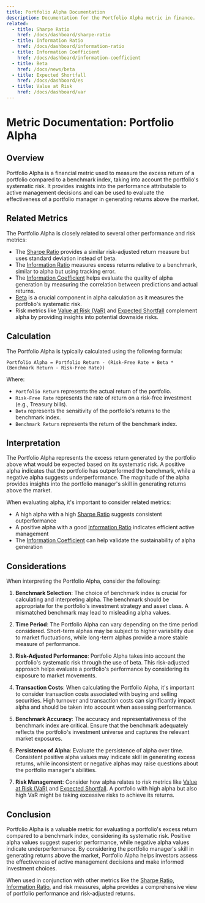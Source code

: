 ```yaml
---
title: Portfolio Alpha Documentation
description: Documentation for the Portfolio Alpha metric in finance.
related:
  - title: Sharpe Ratio
    href: /docs/dashboard/sharpe-ratio
  - title: Information Ratio
    href: /docs/dashboard/information-ratio
  - title: Information Coefficient
    href: /docs/dashboard/information-coefficient
  - title: Beta
    href: /docs/news/beta
  - title: Expected Shortfall
    href: /docs/dashboard/es
  - title: Value at Risk
    href: /docs/dashboard/var
---
```


# Metric Documentation: Portfolio Alpha

## Overview

Portfolio Alpha is a financial metric used to measure the excess return of a portfolio compared to a benchmark index, taking into account the portfolio's systematic risk. It provides insights into the performance attributable to active management decisions and can be used to evaluate the effectiveness of a portfolio manager in generating returns above the market.

## Related Metrics

The Portfolio Alpha is closely related to several other performance and risk metrics:

- The [Sharpe Ratio](/docs/dashboard/sharpe-ratio) provides a similar risk-adjusted return measure but uses standard deviation instead of beta.
- The [Information Ratio](/docs/dashboard/information-ratio) measures excess returns relative to a benchmark, similar to alpha but using tracking error.
- The [Information Coefficient](/docs/dashboard/information-coefficient) helps evaluate the quality of alpha generation by measuring the correlation between predictions and actual returns.
- [Beta](/docs/news/beta) is a crucial component in alpha calculation as it measures the portfolio's systematic risk.
- Risk metrics like [Value at Risk (VaR)](/docs/dashboard/var) and [Expected Shortfall](/docs/dashboard/es) complement alpha by providing insights into potential downside risks.

## Calculation

The Portfolio Alpha is typically calculated using the following formula:

```plaintext title="Formula"
Portfolio Alpha = Portfolio Return - (Risk-Free Rate + Beta * (Benchmark Return - Risk-Free Rate))
```

Where:

- `Portfolio Return` represents the actual return of the portfolio.
- `Risk-Free Rate` represents the rate of return on a risk-free investment (e.g., Treasury bills).
- `Beta` represents the sensitivity of the portfolio's returns to the benchmark index.
- `Benchmark Return` represents the return of the benchmark index.

## Interpretation

The Portfolio Alpha represents the excess return generated by the portfolio above what would be expected based on its systematic risk. A positive alpha indicates that the portfolio has outperformed the benchmark, while a negative alpha suggests underperformance. The magnitude of the alpha provides insights into the portfolio manager's skill in generating returns above the market.

When evaluating alpha, it's important to consider related metrics:
- A high alpha with a high [Sharpe Ratio](/docs/dashboard/sharpe-ratio) suggests consistent outperformance
- A positive alpha with a good [Information Ratio](/docs/dashboard/information-ratio) indicates efficient active management
- The [Information Coefficient](/docs/dashboard/information-coefficient) can help validate the sustainability of alpha generation

## Considerations

When interpreting the Portfolio Alpha, consider the following:

1. **Benchmark Selection**: The choice of benchmark index is crucial for calculating and interpreting alpha. The benchmark should be appropriate for the portfolio's investment strategy and asset class. A mismatched benchmark may lead to misleading alpha values.

2. **Time Period**: The Portfolio Alpha can vary depending on the time period considered. Short-term alphas may be subject to higher variability due to market fluctuations, while long-term alphas provide a more stable measure of performance.

3. **Risk-Adjusted Performance**: Portfolio Alpha takes into account the portfolio's systematic risk through the use of beta. This risk-adjusted approach helps evaluate a portfolio's performance by considering its exposure to market movements.

4. **Transaction Costs**: When calculating the Portfolio Alpha, it's important to consider transaction costs associated with buying and selling securities. High turnover and transaction costs can significantly impact alpha and should be taken into account when assessing performance.

5. **Benchmark Accuracy**: The accuracy and representativeness of the benchmark index are critical. Ensure that the benchmark adequately reflects the portfolio's investment universe and captures the relevant market exposures.

6. **Persistence of Alpha**: Evaluate the persistence of alpha over time. Consistent positive alpha values may indicate skill in generating excess returns, while inconsistent or negative alphas may raise questions about the portfolio manager's abilities.

7. **Risk Management**: Consider how alpha relates to risk metrics like [Value at Risk (VaR)](/docs/dashboard/var) and [Expected Shortfall](/docs/dashboard/es). A portfolio with high alpha but also high VaR might be taking excessive risks to achieve its returns.

## Conclusion

Portfolio Alpha is a valuable metric for evaluating a portfolio's excess return compared to a benchmark index, considering its systematic risk. Positive alpha values suggest superior performance, while negative alpha values indicate underperformance. By considering the portfolio manager's skill in generating returns above the market, Portfolio Alpha helps investors assess the effectiveness of active management decisions and make informed investment choices.

When used in conjunction with other metrics like the [Sharpe Ratio](/docs/dashboard/sharpe-ratio), [Information Ratio](/docs/dashboard/information-ratio), and risk measures, alpha provides a comprehensive view of portfolio performance and risk-adjusted returns.
